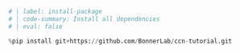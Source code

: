 ```python
# | label: install-package
# | code-summary: Install all dependencies
# | eval: false

%pip install git+https://github.com/BonnerLab/ccn-tutorial.git
```
